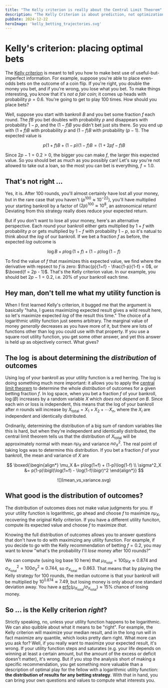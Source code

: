 ```yaml
---
title: "The Kelly criterion is really about the Central Limit Theorem"
description: "The Kelly Criterion is about prediction, not optimization."
pubDate: 2024-12-22
heroImage: 'kelly_betting_trajectories.svg'
---
```


# Kelly's criterion: placing optimal bets

The [Kelly criterion](https://en.wikipedia.org/wiki/Kelly_criterion) is meant to
tell you how to make best use of useful-but-imperfect information. For example,
suppose you're able to place even-odds bets on the outcome of a coin flip. If
you're right, you double the money you bet, and if you're wrong, you lose what
you bet. To make things interesting, you know that it's _not a fair coin_; it
comes up heads with probability $p = 0.6$. You're going to get to play $100$
times. How should you place bets?

Well, suppose you start with bankroll $B$ and you bet some fraction $f$ each
round. The $fB$ you bet doubles  with probability $p$ and disappears with
probability $1-p$, and the $(1-f)B$ you didn't bet just sits there. So you end
up with $(1 + f)B$ with probability $p$ and $(1 - f)B$ with probability $(p-1)$.
The expected value is 

$$
p(1+f)B + (1-p)(1-f)B = (1 + 2pf - f)B
$$

Since $2p - 1 = 0.2 > 0$, the bigger you can make $f$, the larger this expected value.
So you should bet as much as you possibly can! Let's say you're not allowed to
take out a loan, so the most you can bet is everything, $f=1.0$.

## That's not right ...

Yes, it is. After $100$ rounds, you'll almost certainly have lost all your
money, but in the rare case that you haven't ($p^{100} \approx 10^{-22}$),
you'll have multiplied your starting bankroll by a factor of $(2p)^{100}\approx
10^8$, an astronomical return! Deviating from this strategy really does reduce
your expected return.

But if you don't want to lose all your money, here's an alternative perspective.
Each round your bankroll either gets multiplied by $1+f$ with probability $p$ or
gets multiplied by $1-f$ with probability $1-p$, so it's natual to think about
the _log_ of our bankroll. If we bet a fraction $f$ as before, the expected
_log_ outcome is

$$
\log B + p\log(1+f) + (1-p)\log(1-f)
$$

To find the value of $f$ that maximizes this expected value, we find where the
derivative with repsect to $f$ is zero: $\frac{p}{1+f} - \frac{1-p}{1-f} = 0$,
or $\boxed{f = 2p - 1}$. That's the Kelly criterion value. In our example, you
should bet $2p-1 = 0.2$, i.e. $20\%$ of your bankroll each time.

## Hey man, don't tell me what my utility function is

When I first learned Kelly's criterion, it bugged me that the argument is
basically "haha, I guess maximizing expected result gives a wild result here, so
let's maximize expected _log_ of the result this time." The choice of a
logarithmic utility function just seems arbitrary. The marginal value of money
_generally_ decreases as you have more of it, but there are lots of functions
other than log you could use with that property. If you use a square root
utility function, you get some other answer, and yet this answer is held up as
objectively correct. What gives?

## The $\log$ is about determining the _distribution_ of outcomes

Using log of your bankroll as your utility function is a red herring. The log is
doing something much more important: it allows you to apply the [central limit
theorem](https://en.wikipedia.org/wiki/Central_limit_theorem) to determine the
whole _distribution_ of outcomes for a given betting fraction $f$. In log space,
when you bet a fraction $f$ of your bankroll, $\log(B)$ increases by a random
variable $X$ which _does not depend on $B$_. Since each win or loss is
independent, this means that the log of your bankroll after $n$ rounds will
increase by $X_\text{total} = X_1 + X_2 + \cdots X_n$, where the $X_i$ are
independent and identically distributed.

Ordinarily, determining the distribution of a big sum of random variables like
this is hard, but when they're independent and identically distributed, the
central limit theorem tells us that the distribution of $X_\text{total}$ will be
approximately normal with mean $n\mu_X$ and variance $n\sigma^2_X$. The real
point of taking logs was to determine this distribution. If you bet a fraction
$f$ of your bankroll, the mean and variance of $X$ are

$$
\boxed{\begin{align*}
\mu_X &= p\log(1+f) + (1-p)\log(1-f) \\
\sigma^2_X &= p(1-p)\bigl(\log(1+f) - \log(1-f)\bigr)^2
\end{align*}}
$$

<p align="center">![](mean_vs_variance.svg)</p>

## What good is the distribution of outcomes?

The distribution of outcomes does not make value judgments for you. If your
utility function is logarithmic, go ahead and choose $f$ to maximize $n\mu_X$,
recovering the original Kelly criterion. If you have a different utility
funciton, compute its expected value and choose $f$ to maximize _that_.

Knowing the full distribution of outcomes allows you to answer questions that
don't have to do with maximizing any utility function. For example, if you
decide to go with the Kelly recommendation of betting $f=0.2$, you may want to
know "what's the probability I'll _lose_ money after $100$ rounds?"

We can compute (using log base $10$ here) that $\mu_{X_\text{total}} = 100\mu_X
\approx 0.874$ and $\sigma^2_{X_\text{total}} = 100\sigma^2_X \approx 0.744$, so
$\sigma_{X_\text{total}} \approx 0.863$. That means that by playing the Kelly
strategy for $100$ rounds, the median outcome is that your bankroll will be
multiplied by $10^{0.874} \approx 7.49$, but losing money is only about one
standard deviation away. You have a
[erfc](https://en.wikipedia.org/wiki/Error_function)$(\mu_{X_\text{total}}/\sigma_{X_\text{total}})\approx
15\%$ chance of losing money.

## So ... is the Kelly criterion _right_?

Strictly speaking, no, unless your utility function happens to be logarithmic.
We can also quibble about what it means to be "right". For example, the Kelly
criterion will maximize your median result, and in the long run will in fact
maximize any quantile, which looks pretty darn right. What more can you ask for?
Well, if you really want to maximize your expected result, it's wrong. If your
utility function steps and saturates (e.g. your life depends on winning at least
a certain amount, but the amount of the excess or deficit doesn't matter), it's
wrong. But if you stop the analysis short of making a specific recommendation,
you get something more valuable than a description of optimal play for the
fellow with a logarithmic utility function: **the distribution of results for
any betting strategy**. With that in hand, you can bring your own questions and
values to compute what interests you.
